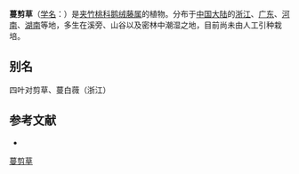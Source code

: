 {{Speciesbox
| name = 蔓剪草
| status = 
| status_system = 
| image =
| genus = Cynanchum
| species = chekiangense
| authority = M. Cheng ex Tsing et P. T. Li in Acta Phytotax.
}}

'''蔓剪草'''（[[学名|学名]]：{{lang|la|''Cynanchum chekiangense''}}）是[[夹竹桃科|夹竹桃科]][[鹅绒藤属|鹅绒藤属]]的植物。分布于[[中国大陆|中国大陆]]的[[浙江|浙江]]、[[广东|广东]]、[[河南|河南]]、[[湖南|湖南]]等地，多生在溪旁、山谷以及密林中潮湿之地，目前尚未由人工引种栽培。

== 别名 ==
四叶对剪草、蔓白薇（浙江）

== 参考文献 ==
<div class="references-small">
* {{cite web| url =http://www.bioinfo.cn/db05/KmzwSpecies.php?action=view&id=30669| title =蔓剪草| work =《中国高等植物数据库全库》| publisher =中国科学院微生物研究所| author =昆明植物研究所| accessdate =2009-02-26| deadurl =yes| archiveurl =https://web.archive.org/web/20160305034054/http://www.bioinfo.cn/db05/KmzwSpecies.php?action=view&id=30669| archivedate =2016-03-05}}
</div>
{{Taxonbar|from=Q15232843}}

[[Category:鹅绒藤属|蔓剪草]]


{{植物小作品}}